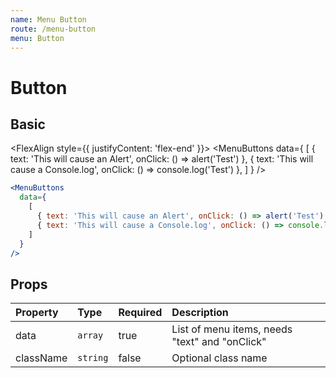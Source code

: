 ```yaml
---
name: Menu Button
route: /menu-button
menu: Button
---
```


# Button


## Basic

<FlexAlign style={{ justifyContent: 'flex-end' }}>
  <MenuButtons
    data={
      [
        { text: 'This will cause an Alert', onClick: () => alert('Test') },
        { text: 'This will cause a Console.log', onClick: () => console.log('Test') },
      ]
    }
  />
  
</FlexAlign>

```jsx
<MenuButtons
  data={
    [
      { text: 'This will cause an Alert', onClick: () => alert('Test') },
      { text: 'This will cause a Console.log', onClick: () => console.log('Test') },
    ]
  }
/>
```

## Props

| Property  | Type     | Required | Description                                    |
| :-------  | :---     | :------- | :----------                                    |
| data      | `array`  | true     | List of menu items, needs "text" and "onClick" |
| className | `string` | false    | Optional class name                            |


